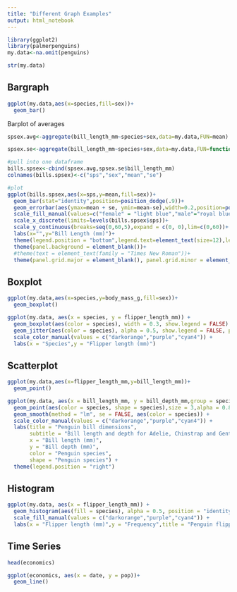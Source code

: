 ```yaml
---
title: "Different Graph Examples"
output: html_notebook
---
```


```r
library(ggplot2)
library(palmerpenguins)
my.data<-na.omit(penguins)
```

```r
str(my.data)
```

## Bargraph
```r
ggplot(my.data,aes(x=species,fill=sex))+
  geom_bar()
```
Barplot of averages
```r
spsex.avg<-aggregate(bill_length_mm~species+sex,data=my.data,FUN=mean) #get means for each species & sex

spsex.se<-aggregate(bill_length_mm~species+sex,data=my.data,FUN=function(x) sd(x)/sqrt(length(x))) #get standard error

#pull into one dataframe
bills.spsex<-cbind(spsex.avg,spsex.se$bill_length_mm)
colnames(bills.spsex)<-c("sps","sex","mean","se")

#plot
ggplot(bills.spsex,aes(x=sps,y=mean,fill=sex))+
  geom_bar(stat="identity",position=position_dodge(.9))+
  geom_errorbar(aes(ymax=mean + se, ymin=mean-se),width=0.2,position=position_dodge(.9))+
  scale_fill_manual(values=c("female" = "light blue","male"="royal blue"), drop = FALSE)+
  scale_x_discrete(limits=levels(bills.spsex$sps))+
  scale_y_continuous(breaks=seq(0,60,5),expand = c(0, 0),lim=c(0,60))+
  labs(x="",y="Bill Length (mm)")+
  theme(legend.position = "bottom",legend.text=element_text(size=12),legend.title=element_blank()) + #extra to make it pretty
  theme(panel.background = element_blank())+
  #theme(text = element_text(family = "Times New Roman"))+
  theme(panel.grid.major = element_blank(), panel.grid.minor = element_blank(),panel.background = element_blank(), axis.line = element_line(colour = "black"))
```

## Boxplot
```r
ggplot(my.data,aes(x=species,y=body_mass_g,fill=sex))+
  geom_boxplot()
```
```r
ggplot(my.data, aes(x = species, y = flipper_length_mm)) +
  geom_boxplot(aes(color = species), width = 0.3, show.legend = FALSE) +
  geom_jitter(aes(color = species), alpha = 0.5, show.legend = FALSE, position = position_jitter(width = 0.2, seed = 0)) +
  scale_color_manual(values = c("darkorange","purple","cyan4")) +
  labs(x = "Species",y = "Flipper length (mm)")
```


## Scatterplot
```r
ggplot(my.data,aes(x=flipper_length_mm,y=bill_length_mm))+
  geom_point()
```

```r
ggplot(my.data, aes(x = bill_length_mm, y = bill_depth_mm,group = species)) +
  geom_point(aes(color = species, shape = species),size = 3,alpha = 0.8) +
  geom_smooth(method = "lm", se = FALSE, aes(color = species)) +
  scale_color_manual(values = c("darkorange","purple","cyan4")) +
  labs(title = "Penguin bill dimensions",
       subtitle = "Bill length and depth for Adelie, Chinstrap and Gentoo Penguins at Palmer Station LTER",
       x = "Bill length (mm)",
       y = "Bill depth (mm)",
       color = "Penguin species",
       shape = "Penguin species") +
  theme(legend.position = "right")

```


## Histogram
```r
ggplot(my.data, aes(x = flipper_length_mm)) +
  geom_histogram(aes(fill = species), alpha = 0.5, position = "identity") +
  scale_fill_manual(values = c("darkorange","purple","cyan4")) +
  labs(x = "Flipper length (mm)",y = "Frequency",title = "Penguin flipper lengths")

```
## Time Series
```r
head(economics)

ggplot(economics, aes(x = date, y = pop))+
  geom_line()
```

